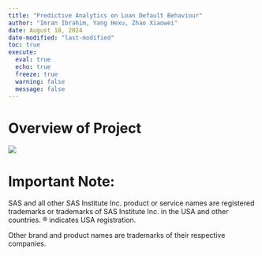```yaml
---
title: "Predictive Analytics on Loan Default Behaviour"
author: "Imran Ibrahim, Yang Hexu, Zhao Xiaowei"
date: August 18, 2024
date-modified: "last-modified"
toc: true
execute: 
  eval: true
  echo: true
  freeze: true
  warning: false
  message: false
---
```


# Overview of Project

![](images/ISSS602_AY2023-24T1_G2_GROUP_07.jpg)

# Important Note:

SAS and all other SAS Institute Inc. product or service names are registered trademarks or trademarks of SAS Institute Inc. in the USA and other countries. ® indicates USA registration.

Other brand and product names are trademarks of their respective companies.
